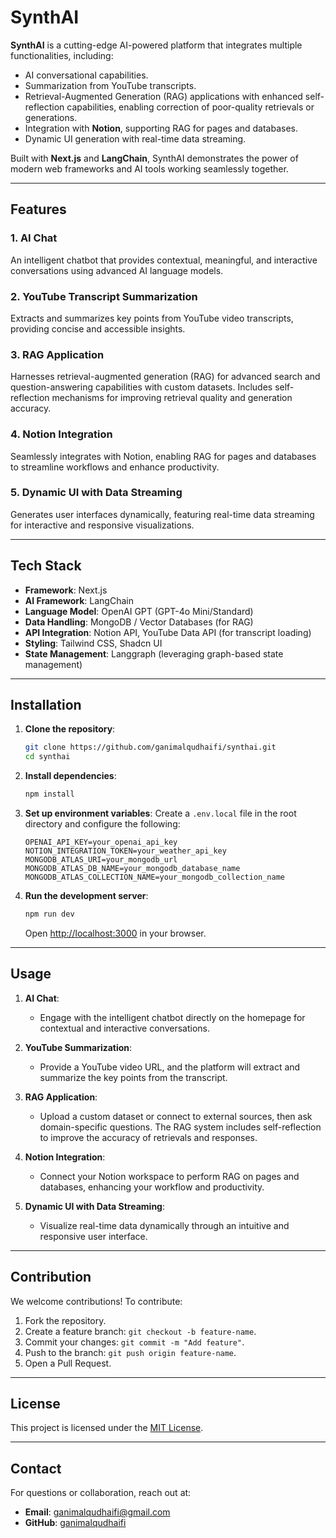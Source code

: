 # SynthAI

**SynthAI** is a cutting-edge AI-powered platform that integrates multiple functionalities, including:

- AI conversational capabilities.
- Summarization from YouTube transcripts.
- Retrieval-Augmented Generation (RAG) applications with enhanced self-reflection capabilities, enabling correction of poor-quality retrievals or generations.
- Integration with **Notion**, supporting RAG for pages and databases.
- Dynamic UI generation with real-time data streaming.

Built with **Next.js** and **LangChain**, SynthAI demonstrates the power of modern web frameworks and AI tools working seamlessly together.

---

## Features

### 1. AI Chat

An intelligent chatbot that provides contextual, meaningful, and interactive conversations using advanced AI language models.

### 2. YouTube Transcript Summarization

Extracts and summarizes key points from YouTube video transcripts, providing concise and accessible insights.

### 3. RAG Application

Harnesses retrieval-augmented generation (RAG) for advanced search and question-answering capabilities with custom datasets. Includes self-reflection mechanisms for improving retrieval quality and generation accuracy.

### 4. Notion Integration

Seamlessly integrates with Notion, enabling RAG for pages and databases to streamline workflows and enhance productivity.

### 5. Dynamic UI with Data Streaming

Generates user interfaces dynamically, featuring real-time data streaming for interactive and responsive visualizations.

---

## Tech Stack

- **Framework**: Next.js
- **AI Framework**: LangChain
- **Language Model**: OpenAI GPT (GPT-4o Mini/Standard)
- **Data Handling**: MongoDB / Vector Databases (for RAG)
- **API Integration**: Notion API, YouTube Data API (for transcript loading)
- **Styling**: Tailwind CSS, Shadcn UI
- **State Management**: Langgraph (leveraging graph-based state management)

---

## Installation

1. **Clone the repository**:

   ```bash
   git clone https://github.com/ganimalqudhaifi/synthai.git
   cd synthai
   ```

2. **Install dependencies**:

   ```bash
   npm install
   ```

3. **Set up environment variables**:
   Create a `.env.local` file in the root directory and configure the following:

   ```plaintext
   OPENAI_API_KEY=your_openai_api_key
   NOTION_INTEGRATION_TOKEN=your_weather_api_key
   MONGODB_ATLAS_URI=your_mongodb_url
   MONGODB_ATLAS_DB_NAME=your_mongodb_database_name
   MONGODB_ATLAS_COLLECTION_NAME=your_mongodb_collection_name
   ```

4. **Run the development server**:
   ```bash
   npm run dev
   ```
   Open [http://localhost:3000](http://localhost:3000) in your browser.

---

## Usage

1. **AI Chat**:

   - Engage with the intelligent chatbot directly on the homepage for contextual and interactive conversations.

2. **YouTube Summarization**:

   - Provide a YouTube video URL, and the platform will extract and summarize the key points from the transcript.

3. **RAG Application**:

   - Upload a custom dataset or connect to external sources, then ask domain-specific questions. The RAG system includes self-reflection to improve the accuracy of retrievals and responses.

4. **Notion Integration**:

   - Connect your Notion workspace to perform RAG on pages and databases, enhancing your workflow and productivity.

5. **Dynamic UI with Data Streaming**:
   - Visualize real-time data dynamically through an intuitive and responsive user interface.

---

## Contribution

We welcome contributions! To contribute:

1. Fork the repository.
2. Create a feature branch: `git checkout -b feature-name`.
3. Commit your changes: `git commit -m "Add feature"`.
4. Push to the branch: `git push origin feature-name`.
5. Open a Pull Request.

---

## License

This project is licensed under the [MIT License](LICENSE).

---

## Contact

For questions or collaboration, reach out at:

- **Email**: ganimalqudhaifi@gmail.com
- **GitHub**: [ganimalqudhaifi](https://github.com/ganimalqudhaifi)
